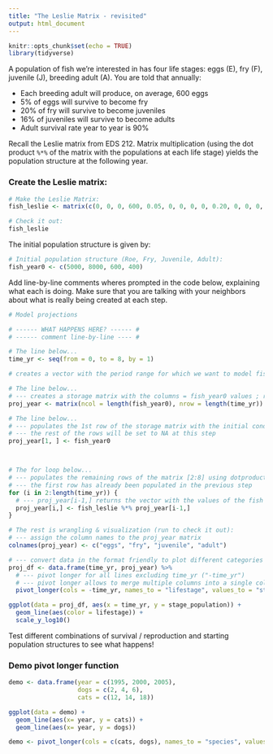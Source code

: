 ```yaml
---
title: "The Leslie Matrix - revisited"
output: html_document
---
```


```r
knitr::opts_chunk$set(echo = TRUE)
library(tidyverse)
```

A population of fish we're interested in has four life stages: eggs (E), fry (F), juvenile (J), breeding adult (A). You are told that annually:

- Each breeding adult will produce, on average, 600 eggs
- 5% of eggs will survive to become fry
- 20% of fry will survive to become juveniles
- 16% of juveniles will survive to become adults
- Adult survival rate year to year is 90%

Recall the Leslie matrix from EDS 212. Matrix multiplication (using the dot product `%*%` of the matrix with the populations at each life stage) yields the population structure at the following year. 

### Create the Leslie matrix:

```r
# Make the Leslie Matrix:
fish_leslie <- matrix(c(0, 0, 0, 600, 0.05, 0, 0, 0, 0, 0.20, 0, 0, 0, 0, 0.16, 0.9), nrow = 4, ncol = 4, byrow = TRUE)

# Check it out: 
fish_leslie
```

The initial population structure is given by: 
```r
# Initial population structure (Roe, Fry, Juvenile, Adult): 
fish_year0 <- c(5000, 8000, 600, 400)
```


Add line-by-line comments wheres prompted in the code below, explaining what each is doing. Make sure that you are talking with your neighbors about what is really being created at each step. 

```r
# Model projections

# ------ WHAT HAPPENS HERE? ------ #
# ------ comment line-by-line ---- #

# The line below...
time_yr <- seq(from = 0, to = 8, by = 1)

# creates a vector with the period range for which we want to model fish population

# The line below...
# --- creates a storage matrix with the columns = fish_year0 values ; rows = projection year
proj_year <- matrix(ncol = length(fish_year0), nrow = length(time_yr))

# The line below...
# --- populates the 1st row of the storage matrix with the initial condition in year 0
# --- the rest of the rows will be set to NA at this step
proj_year[1, ] <- fish_year0



# The for loop below...
# --- populates the remaining rows of the matrix [2:8] using dotproduct between fish_leslie matrix and the vector with the fish population values from the previous cycle
# --- the first row has already been populated in the previous step
for (i in 2:length(time_yr)) {
  # --- proj_year[i-1,] returns the vector with the values of the fish population from the previous cycle
  proj_year[i,] <- fish_leslie %*% proj_year[i-1,]
}

# The rest is wrangling & visualization (run to check it out):
# --- assign the column names to the proj_year matrix
colnames(proj_year) <- c("eggs", "fry", "juvenile", "adult")

# --- convert data in the format friendly to plot different categories on a single chart (here: lifestages)
proj_df <- data.frame(time_yr, proj_year) %>% 
  # --- pivot longer for all lines excluding time_yr ("-time_yr")
  # --- pivot longer allows to merge multiple columns into a single column
  pivot_longer(cols = -time_yr, names_to = "lifestage", values_to = "stage_population")

ggplot(data = proj_df, aes(x = time_yr, y = stage_population)) +
  geom_line(aes(color = lifestage)) +
  scale_y_log10()

```

Test different combinations of survival / reproduction and starting population structures to see what happens! 

### Demo pivot longer function
```r
demo <- data.frame(year = c(1995, 2000, 2005),
                   dogs = c(2, 4, 6),
                   cats = c(12, 14, 18))

```

```r
ggplot(data = demo) +
  geom_line(aes(x= year, y = cats)) +
  geom_line(aes(x= year, y = dogs)) 
```

```r

demo <- pivot_longer(cols = c(cats, dogs), names_to = "species", values_to = "count" )
```

